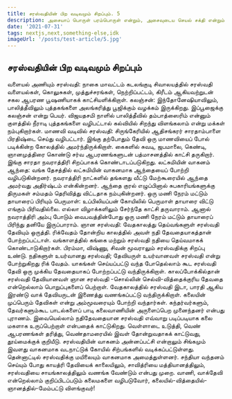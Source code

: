 ```yaml
---
title: சரஸ்வதியின் பிற வடிவமும் சிறப்பும். 5
description: அசையாப் பொருள் பரம்பொருள் என்றும், அசைவுடைய செயல் சக்தி என்றும் கூறப்படுகிறது. பொதுவாக சிவராத்திரி, கிருஷ்ண ஜெயந்தி, ராமநவமி போன்ற விழாக்கள் ஒருநாள் விசேஷமாகக் கொண்டாடப்படும். ஆனால் சக்தி வழிபாடு மட்டும் நவராத்திரி என்ற பெயரில் ஒன்பது நாள் விழாவாக கொண்டாடப்படுகிறது. வருடத்தில் நான்கு நவராத்திரிகள் வருவதுண்டு.
date: '2021-07-31'
tags: nextjs,next,something-else,idk
imageUrl: '/posts/test-article/5.jpg'
---
```


## சரஸ்வதியின் பிற வடிவமும் சிறப்பும்

வளையல் அணியும் சரஸ்வதி: நாகை மாவட்டம் கடலங்குடி சிவாலயத்தில் சரஸ்வதி வளையல்கள், கொலுசுகள், முத்துச்சரங்கள், நெற்றிப்பட்டம், கிரீடம் ஆகியவற்றுடன் சகல ஆபரண பூஷணியாகக் காட்சியளிக்கிறாள். கலஞ்சன்: இந்தோனேஷியாவிலும், பாலித்தீவிலும் புத்தகங்களை அலங்கரித்து பூஜிக்கும் வழக்கம் இருக்கிறது. இப்பூஜைக்கு கலஞ்சன் என்று பெயர். விஜயதசமி நாளில் பாலித்தீவில் தம்பாத்ஸைரிம் என்னும் குளத்தில் நீராடி புத்தகங்களை வழிபட்டால் கல்வியில் சிறந்து விளங்கலாம் என்று மக்கள் நம்புகிறார்கள். மாணவி வடிவில் சரஸ்வதி: சிருங்கேரியில் ஆதிசங்கரர் சாரதாம்பாளை பிரதிஷ்டை செய்து வழிபட்டார். இங்கு தற்போதும் தேவி ஒரு மாணவியைப் போல் படிக்கின்ற கோலத்தில் அமர்ந்திருக்கிறாள். கைகளில் சுவடி, ஜபமாலை, கெண்டி, ஞானமுத்திரை கொண்டு சர்வ ஆபரணங்களுடன் பத்மாசனத்தில் காட்சி தருகிறார். இங்கு சாரதா நவராத்திரி சிறப்பாகக் கொண்டாடப்படுகிறது. லட்சுமியின் வாகனம் ஆந்தை: வங்க தேசத்தில் லட்சுமியின் வாகனமாக ஆந்தையைப் போற்றி வழிபடுகின்றனர். நவராத்திரி நாட்களில் தங்களது வீட்டு மேற்கூரையில் ஆந்தை அமர்வது அதிர்ஷ்டம் என்கின்றனர். ஆந்தை குரல் எழுப்பினால் சுபகாரியங்களுக்கு திருமகள் சம்மதம் தெரிவித்து விட்டதாக நம்புகின்றனர். ஒரு மணி நேரம் மட்டும் தாயாரைப் பிரியும் பெருமாள்: உப்பிலியப்பன் கோயிலில் பெருமாள் தாயாரை விட்டு எங்கும் பிரிவதில்லை. எல்லா விழாக்களிலும் சேர்ந்தே காட்சி தருவாராம். ஆனால் நவராத்திரி அம்பு போடும் வைபவத்தின்போது ஒரு மணி நேரம் மட்டும் தாயாரைப் பிரிந்து தனியே இருப்பாராம். ஞான சரஸ்வதி: வேதகாலத்து தெய்வங்களுள் சரஸ்வதி தேவியும் ஒருத்தி. ரிக்வேதம் தோன்றிய காலத்தில் அவள் நதி தேவதையாகத்தான் போற்றப்பட்டாள். வங்காளத்தில் கங்கை மற்றும் சரஸ்வதி நதியை தெய்வமாகக் கொண்டாடுகிறார்கள். பிரம்மா, விஷ்ணு, சிவன் மூவராலும் சரஸ்வதிக்கு சிறப்பு உண்டு. நதிகளுள் உயர்வானது சரஸ்வதி; தேவியருள் உயர்வானவள் சரஸ்வதி என்று போற்றுகிறது ரிக் வேதம். யாகங்கள் செய்யப்பட்டு வந்த போதெல்லாம் கூட சரஸ்வதி தேவி ஒரு முக்கிய தேவதையாகப் போற்றப்பட்டு வந்திருக்கிறாள். காலப்போக்கில்தான் சரஸ்வதி தேவியானவள் ஞான சரஸ்வதி -சொல்லின் செல்வி-வித்தைக்குரிய தேவதை என்றெல்லாம் பொறுப்புகளைப் பெற்றாள். வேதகாலத்தில் சரஸ்வதி இடா, பாரதி ஆகிய இரண்டு வாக் தேவியருடன் இணைத்து வணங்கப்பட்டு வந்திருக்கிறாள். கலையின் முப்பெரும் தேவிகள் என்று அம்மூவரையும் போற்றி வந்தார்கள். கந்தர்வர்களும், தேவர்களும்கூட பாடல்களைப் பாடி கலைவாணியின் அருளைப்பெற முனைந்தனர் என்பது புராணம். இவையெல்லாம் நதிதேவதையான சரஸ்வதி எவ்வாறு படிப்படியாக கலை மகளாக உருப்பெற்றாள் என்பதைக் காட்டுகிறது. வெள்ளாடை உடுத்தி, வெண் ஆபரணங்கள் தரித்து, வெண்தாமரையில் இவள் தோன்றுவதாகக் காட்டுவது, தூய்மைக்குக் குறியீடு. சரஸ்வதியின் வாகனம் அன்னப்பட்சி என்றாலும் சிங்கமும் இவளது வாகனமாக வடநாட்டுக் கோயில் சிற்பங்களில் வடிக்கப்பட்டுள்ளது. தென்னாட்டில் சரஸ்வதிக்கு மயிலையும் வாகனமாக அமைத்துள்ளனர். சந்தியா வந்தனம் செய்யும் போது காயத்ரி தேவியைக் காலையிலும், சாவித்ரியை மத்தியானத்திலும், சரஸ்வதியை சாயங்காலத்திலும் வணங்க வேண்டும் என்பது முறை. வாணி, வாக்தேவி என்றெல்லாம் குறிப்பிடப்படும் கலைமகளை வழிபடுவோர், கலையில்-வித்தையில்-ஞானத்தில்-மேம்பட்டு விளங்குவர்!
